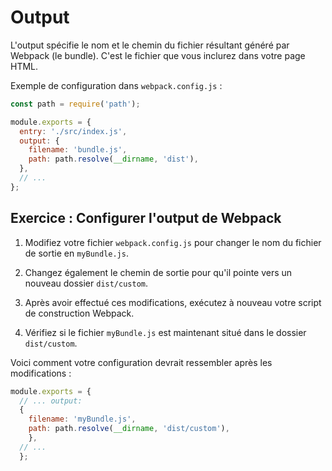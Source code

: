 # Output
L'output spécifie le nom et le chemin du fichier résultant généré par Webpack (le bundle). C'est le fichier que vous inclurez dans votre page HTML.

Exemple de configuration dans `webpack.config.js` :

```javascript copy
const path = require('path');

module.exports = {
  entry: './src/index.js',
  output: {
    filename: 'bundle.js',
    path: path.resolve(__dirname, 'dist'),
  },
  // ...
};
```
## Exercice : Configurer l'output de Webpack

1. Modifiez votre fichier `webpack.config.js` pour changer le nom du fichier de sortie en `myBundle.js`.

2. Changez également le chemin de sortie pour qu'il pointe vers un nouveau dossier `dist/custom`.

3. Après avoir effectué ces modifications, exécutez à nouveau votre script de construction Webpack.

4. Vérifiez si le fichier `myBundle.js` est maintenant situé dans le dossier `dist/custom`.

Voici comment votre configuration devrait ressembler après les modifications :
```javascript copy
module.exports = { 
  // ... output: 
  { 
    filename: 'myBundle.js', 
    path: path.resolve(__dirname, 'dist/custom'),
    }, 
  // ... 
  };


```

